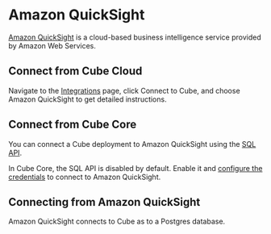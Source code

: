# Amazon QuickSight

[Amazon QuickSight](https://aws.amazon.com/quicksight/) is a cloud-based business
intelligence service provided by Amazon Web Services.

## Connect from Cube Cloud

Navigate to the [Integrations](/product/workspace/integrations#connect-specific-tools)
page, click <Btn>Connect to Cube</Btn>, and choose <Btn>Amazon QuickSight</Btn> to get
detailed instructions.

## Connect from Cube Core

You can connect a Cube deployment to Amazon QuickSight using the [SQL API][ref-sql-api].

In Cube Core, the SQL API is disabled by default. Enable it and [configure
the credentials](/product/apis-integrations/sql-api#configuration) to
connect to Amazon QuickSight.

## Connecting from Amazon QuickSight

Amazon QuickSight connects to Cube as to a Postgres database.


[ref-sql-api]: /product/apis-integrations/sql-api

